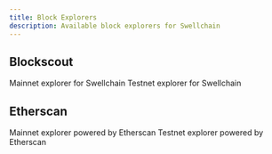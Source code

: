 ```yaml
---
title: Block Explorers
description: Available block explorers for Swellchain
---
```



## Blockscout
<Cards>
  <Card
    href="https://explorer.swellnetwork.io"
    title="Mainnet Explorer">
    Mainnet explorer for Swellchain
  </Card>
  <Card 
    href="https://swell-testnet-explorer.alt.technology"
    title="Testnet Explorer">
    Testnet explorer for Swellchain
  </Card>
</Cards>

## Etherscan
<Cards>
  <Card
    title="Mainnet Explorer (soon)">
    Mainnet explorer powered by Etherscan
  </Card>
  <Card 
    title="Testnet Explorer (soon)"> 
    Testnet explorer powered by Etherscan
  </Card>
</Cards>
